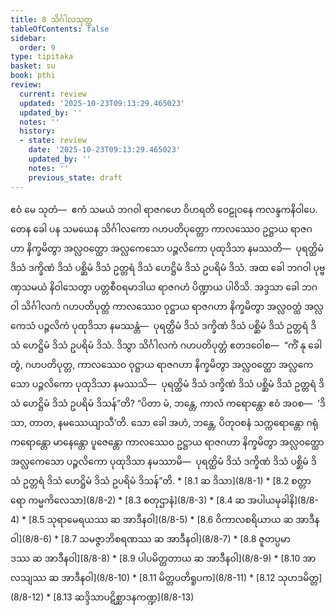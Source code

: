 ```yaml
---
title: 8 သိင်္ဂါလသုတ္တ
tableOfContents: false
sidebar:
  order: 9
type: tipitaka
basket: su
book: pthi
review:
  current: review
  updated: '2025-10-23T09:13:29.465023'
  updated_by: ''
  notes: ''
  history:
  - state: review
    date: '2025-10-23T09:13:29.465023'
    updated_by: ''
    notes: ''
    previous_state: draft
---
```



<ReviewStatus review={frontmatter.review} showDetails={true} />

<HypothesisAnnotation frontmatter={frontmatter} />

<DynamicBreadcrumb />

<Division number="242" book="pthi" e="ch" v="8" p="146">

<Paragraph number="575" book="pthi">
ဧဝံ မေ သုတံ—  ဧကံ သမယံ ဘဂဝါ ရာဇဂဟေ ဝိဟရတိ ဝေဠုဝနေ ကလန္ဒကနိဝါပေ. တေန ခေါ ပန သမယေန သိင်္ဂါလကော ဂဟပတိပုတ္တော ကာလဿေဝ ဥဋ္ဌာယ ရာဇဂဟာ နိက္ခမိတွာ အလ္လဝတ္ထော အလ္လကေသော ပဉ္ဇလိကော ပုထုဒိသာ နမဿတိ—  ပုရတ္ထိမံ ဒိသံ ဒက္ခိဏံ ဒိသံ ပစ္ဆိမံ ဒိသံ ဥတ္တရံ ဒိသံ ဟေဋ္ဌိမံ ဒိသံ ဥပရိမံ ဒိသံ.

</Paragraph>

</Division>
<Division number="243" book="pthi" e="ch" v="8" p="146">

<Paragraph number="576" book="pthi">
အထ ခေါ ဘဂဝါ ပုဗ္ဗဏှသမယံ နိဝါသေတွာ ပတ္တစီဝရမာဒါယ ရာဇဂဟံ ပိဏ္ဍာယ ပါဝိသိ. အဒ္ဒသာ ခေါ ဘဂဝါ သိင်္ဂါလကံ ဂဟပတိပုတ္တံ ကာလဿေဝ ဝုဋ္ဌာယ ရာဇဂဟာ နိက္ခမိတွာ အလ္လဝတ္ထံ အလ္လကေသံ ပဉ္ဇလိကံ ပုထုဒိသာ နမဿန္တံ—  ပုရတ္ထိမံ ဒိသံ ဒက္ခိဏံ ဒိသံ ပစ္ဆိမံ ဒိသံ ဥတ္တရံ ဒိသံ ဟေဋ္ဌိမံ ဒိသံ ဥပရိမံ ဒိသံ. ဒိသွာ သိင်္ဂါလကံ ဂဟပတိပုတ္တံ ဧတဒဝေါစ—  “ကိံ နု ခေါ တွံ, ဂဟပတိပုတ္တ, ကာလဿေဝ ဝုဋ္ဌာယ ရာဇဂဟာ နိက္ခမိတွာ အလ္လဝတ္ထော အလ္လကေသော ပဉ္ဇလိကော ပုထုဒိသာ နမဿသိ—  ပုရတ္ထိမံ ဒိသံ ဒက္ခိဏံ ဒိသံ ပစ္ဆိမံ ဒိသံ ဥတ္တရံ ဒိသံ ဟေဋ္ဌိမံ ဒိသံ ဥပရိမံ ဒိသန်”တိ? “ပိတာ မံ, ဘန္တေ, ကာလံ ကရောန္တော ဧဝံ အဝစ—  ‘ဒိသာ, တာတ, နမဿေယျာသီ’တိ. သော ခေါ အဟံ, ဘန္တေ, ပိတုဝစနံ သက္ကရောန္တော ဂရုံ ကရောန္တော မာနေန္တော ပူဇေန္တော ကာလဿေဝ ဥဋ္ဌာယ ရာဇဂဟာ နိက္ခမိတွာ အလ္လဝတ္ထော အလ္လကေသော ပဉ္ဇလိကော ပုထုဒိသာ နမဿာမိ—  ပုရတ္ထိမံ ဒိသံ ဒက္ခိဏံ ဒိသံ ပစ္ဆိမံ ဒိသံ ဥတ္တရံ ဒိသံ ဟေဋ္ဌိမံ ဒိသံ ဥပရိမံ ဒိသန်”တိ.

</Paragraph>
</Division>

<TableOfContents book="pthi" section="8">
* [8.1 ဆ ဒိသာ](8/8-1)
* [8.2 စတ္တာရော ကမ္မကိလေသာ](8/8-2)
* [8.3 စတုဌာနံ](8/8-3)
* [8.4 ဆ အပါယမုခါနိ](8/8-4)
* [8.5 သုရာမေရယဿ ဆ အာဒီနဝါ](8/8-5)
* [8.6 ဝိကာလစရိယာယ ဆ အာဒီနဝါ](8/8-6)
* [8.7 သမဇ္ဇာဘိစရဏဿ ဆ အာဒီနဝါ](8/8-7)
* [8.8 ဇူတပ္ပမာဒဿ ဆ အာဒီနဝါ](8/8-8)
* [8.9 ပါပမိတ္တတာယ ဆ အာဒီနဝါ](8/8-9)
* [8.10 အာလသျဿ ဆ အာဒီနဝါ](8/8-10)
* [8.11 မိတ္တပတိရူပက](8/8-11)
* [8.12 သုဟဒမိတ္တ](8/8-12)
* [8.13 ဆဒ္ဒိသာပဋိစ္ဆာဒနကဏ္ဍ](8/8-13)
</TableOfContents>